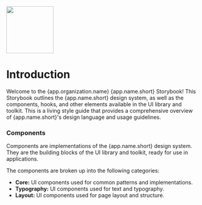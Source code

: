 

<Meta title="Introduction" />

<Flex direction="column" alignItems="center" gap={4}>

<img src="/svg/logo.svg" width="124px" />

# Introduction

</Flex>

Welcome to the {app.organization.name} {app.name.short} Storybook! This Storybook outlines the {app.name.short} design system, as well as the components, hooks, and other elements available in the UI library and toolkit. This is a living style guide that provides a comprehensive overview of {app.name.short}'s design language and usage guidelines.

### Components

Components are implementations of the {app.name.short} design system. They are the building blocks of the UI library and toolkit, ready for use in applications.

The components are broken up into the following categories:

- **Core:** UI components used for common patterns and implementations.
- **Typography:** UI components used for text and typography.
- **Layout:** UI components used for page layout and structure.

